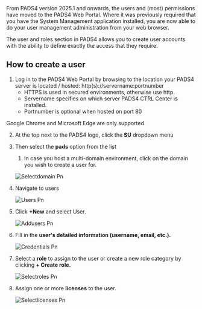 
<Info>
  From PADS4 version 2025.1 and onwards, the users and (most) permissions have moved to the PADS4 Web Portal. Where it was previously required that you have the System Management application installed, you are now able to do your user management administration from your web browser.
</Info>

The user and roles section in PADS4 allows you to create user accounts with the ability to define exactly the access that they require.

## **How to create a user**

1. Log in to the PADS4 Web Portal by browsing to the location your PADS4 server is located / hosted: http(s)://servername:portnumber
   - HTTPS is used in secured environments, otherwise use http.
   - Servername specifies on which server PADS4 CTRL Center is installed.
   - Portnumber is optional when hosted on port 80

<Warning>
  Google Chrome and Microsoft Edge are only supported
</Warning>

2. At the top next to the PADS4 logo, click the **SU** dropdown menu
3. Then select the **pads** option from the list
   1. In case you host a multi-domain environment, click on the domain you wish to create a user for.

   ![Selectdomain Pn](/images/ctrl-centre/accountcreation/Selectdomain.png)
4. Navigate to users

   ![Users Pn](/images/ctrl-centre/accountcreation/Users.png)
5. Click **\+New** and select User.

   ![Addusers Pn](/images/ctrl-centre/accountcreation/Addusers.png)
6. Fill in the **user's detailed information (username, email, etc.).**

   ![Credentials Pn](/images/ctrl-centre/accountcreation/Credentials.png)
7. Select a **role** to assign to the user or create a new role category by clicking **\+ Create role.**

   ![Selectroles Pn](/images/ctrl-centre/accountcreation/Selectroles.png)
8. Assign one or more **licenses** to the user.

   ![Selectlicenses Pn](/images/ctrl-centre/accountcreation/Selectlicenses.png)